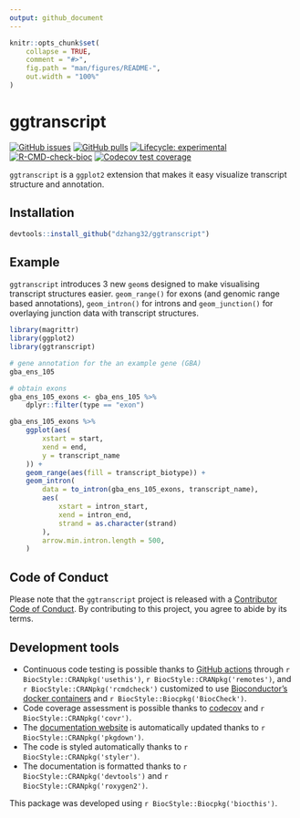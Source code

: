 ```yaml
---
output: github_document
---
```


```r
knitr::opts_chunk$set(
    collapse = TRUE,
    comment = "#>",
    fig.path = "man/figures/README-",
    out.width = "100%"
)
```

# ggtranscript

<!-- badges: start -->
[![GitHub issues](https://img.shields.io/github/issues/dzhang32/ggtranscript)](https://github.com/dzhang32/ggtranscript/issues)
[![GitHub pulls](https://img.shields.io/github/issues-pr/dzhang32/ggtranscript)](https://github.com/dzhang32/ggtranscript/pulls)
[![Lifecycle: experimental](https://img.shields.io/badge/lifecycle-experimental-orange.svg)](https://lifecycle.r-lib.org/articles/stages.html#experimental)
[![R-CMD-check-bioc](https://github.com/dzhang32/ggtranscript/workflows/R-CMD-check-bioc/badge.svg)](https://github.com/dzhang32/ggtranscript/actions)
[![Codecov test coverage](https://codecov.io/gh/dzhang32/ggtranscript/branch/main/graph/badge.svg)](https://app.codecov.io/gh/dzhang32/ggtranscript?branch=main)
<!-- badges: end -->

`ggtranscript` is a `ggplot2` extension that makes it easy visualize transcript structure and annotation. 

## Installation

```r
devtools::install_github("dzhang32/ggtranscript")
```

## Example

`ggtranscript` introduces 3 new `geom`s designed to make visualising transcript structures easier. `geom_range()` for exons (and genomic range based annotations), `geom_intron()` for introns and `geom_junction()` for overlaying junction data with transcript structures. 

```r

library(magrittr)
library(ggplot2)
library(ggtranscript)

# gene annotation for the an example gene (GBA)
gba_ens_105

# obtain exons
gba_ens_105_exons <- gba_ens_105 %>%
    dplyr::filter(type == "exon")

gba_ens_105_exons %>%
    ggplot(aes(
        xstart = start,
        xend = end,
        y = transcript_name
    )) +
    geom_range(aes(fill = transcript_biotype)) +
    geom_intron(
        data = to_intron(gba_ens_105_exons, transcript_name),
        aes(
            xstart = intron_start,
            xend = intron_end,
            strand = as.character(strand)
        ),
        arrow.min.intron.length = 500,
    )
```

## Code of Conduct

Please note that the `ggtranscript` project is released with a [Contributor Code of Conduct](http://bioconductor.org/about/code-of-conduct/). By contributing to this project, you agree to abide by its terms.

## Development tools

* Continuous code testing is possible thanks to [GitHub actions](https://www.tidyverse.org/blog/2020/04/usethis-1-6-0/)  through `r BiocStyle::CRANpkg('usethis')`, `r BiocStyle::CRANpkg('remotes')`, and `r BiocStyle::CRANpkg('rcmdcheck')` customized to use [Bioconductor's docker containers](https://www.bioconductor.org/help/docker/) and `r BiocStyle::Biocpkg('BiocCheck')`.
* Code coverage assessment is possible thanks to [codecov](https://codecov.io/gh) and `r BiocStyle::CRANpkg('covr')`.
* The [documentation website](http://dzhang32.github.io/ggtranscript) is automatically updated thanks to `r BiocStyle::CRANpkg('pkgdown')`.
* The code is styled automatically thanks to `r BiocStyle::CRANpkg('styler')`.
* The documentation is formatted thanks to `r BiocStyle::CRANpkg('devtools')` and `r BiocStyle::CRANpkg('roxygen2')`.

This package was developed using `r BiocStyle::Biocpkg('biocthis')`.
